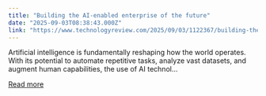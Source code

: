 ```yaml
---
title: "Building the AI-enabled enterprise of the future"
date: "2025-09-03T08:38:43.000Z"
link: "https://www.technologyreview.com/2025/09/03/1122367/building-the-ai-enabled-enterprise-of-the-future/"
---
```


Artificial intelligence is fundamentally reshaping how the world operates. With its potential to automate repetitive tasks, analyze vast datasets, and augment human capabilities, the use of AI technol...

[Read more](https://www.technologyreview.com/2025/09/03/1122367/building-the-ai-enabled-enterprise-of-the-future/)
